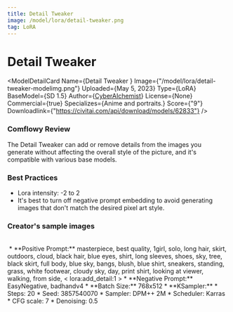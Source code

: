 ```yaml
---
title: Detail Tweaker 
image: /model/lora/detail-tweaker.png
tag: LoRA
---
```


# Detail Tweaker 

<ModelDetailCard 
  Name={<span>Detail Tweaker </span>}
  Image={"/model/lora/detail-tweaker-modelimg.png"}
  Uploaded={<span>May 5, 2023</span>}
  Type={<span>LoRA</span>}
  BaseModel={<span>SD 1.5</span>}
  Author={<a href="https://civitai.com/user/CyberAIchemist">CyberAIchemist</a>}
  License={<span>None</span>}
  Commercial={true}
  Specializes={<span>Anime and portraits.</span>}
  Score={"9"}
  Downloadlink={"https://civitai.com/api/download/models/62833"}
/>

### Comflowy Review
The Detail Tweaker can add or remove details from the images you generate without affecting the overall style of the picture, and it's compatible with various base models.

### Best Practices
* Lora intensity: -2 to 2
* It's best to turn off negative prompt embedding to avoid generating images that don't match the desired pixel art style.

### Creator's sample images
<br/>
<PhotoProvider>
  <PhotoView src="/model/lora/002.png">
    <img src="/model/lora/002.png" alt="" className='rounded-lg'/>
  </PhotoView>
</PhotoProvider>
* **Positive Prompt:** masterpiece, best quality, 1girl, solo, long hair, skirt, outdoors, cloud, black hair, blue eyes, shirt, long sleeves, shoes, sky, tree, black skirt, full body, blue sky, bangs, blush, blue shirt, sneakers, standing, grass, white footwear, cloudy sky, day, print shirt, looking at viewer, walking, from side, < lora:add_detail:1 >
* **Negative Prompt:**  EasyNegative, badhandv4
* **Batch Size:** 768x512
* **KSampler:**
  * Steps: 20
  * Seed: 3857540070
  * Sampler: DPM++ 2M 
  * Scheduler: Karras
  * CFG scale: 7
  * Denoising: 0.5